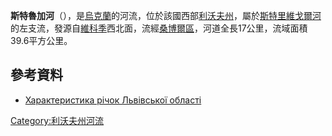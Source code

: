 '''斯特魯加河'''（{{lang-uk|Струга}}），是[[烏克蘭|烏克蘭]]的河流，位於該國西部[[利沃夫州|利沃夫州]]，屬於[[斯特里維戈爾河|斯特里維戈爾河]]的左支流，發源自[[維科季|維科季]]西北面，流經[[桑博爾區|桑博爾區]]，河道全長17公里，流域面積39.6平方公里。

==參考資料==
* [http://oblwodgosp.lviv.ua/files/pi4ku.doc Характеристика річок Львівської області]{{dead link|date=2017年12月 |bot=InternetArchiveBot |fix-attempted=yes }}

{{DEFAULTSORT:Струга (притока Стривігору)}}
[[Category:利沃夫州河流|Category:利沃夫州河流]]


{{Ukraine-river-stub}}